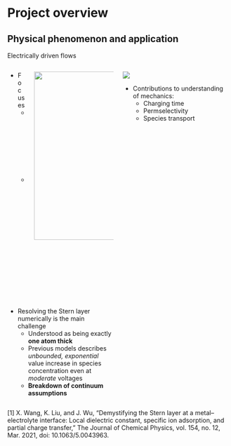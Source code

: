 # Project overview


## Physical phenomenon and application

Electrically driven flows

:::: {.columns}

::: {.column width="50%" .fragment}

<!-- col++ -->
:::: {.columns}
::: {.column  width="35%"}
- Focuses
  - Near walls
  - At high wall change
:::

::: {.column width="15%" style="text-align:right"}
![](@Medias/DL.png){height="4in" style="text-align:center"} 
::: 

<!-- img overlay -->
::::
<!-- col++ -->

::: {.block .fragment}
- Resolving the Stern layer numerically is the main challenge
    - Understood as being exactly **one atom thick**
    - Previous models describes *unbounded, exponential* value increase in species concentration even at *moderate* voltages
    - **Breakdown of continuum assumptions**
:::

<!-- bottom left -->

:::

::: {.column width="50%" .fragment}

![](@Medias/nanopore.png) 

- Contributions to understanding of mechanics:
  - Charging time 
  - Permselectivity 
  - Species transport

:::

::::

::: aside

[1] X. Wang, K. Liu, and J. Wu, “Demystifying the Stern layer at a metal–electrolyte interface: Local dielectric constant, specific ion adsorption, and partial charge transfer,” The Journal of Chemical Physics, vol. 154, no. 12, Mar. 2021, doi: 10.1063/5.0043963. 

:::
